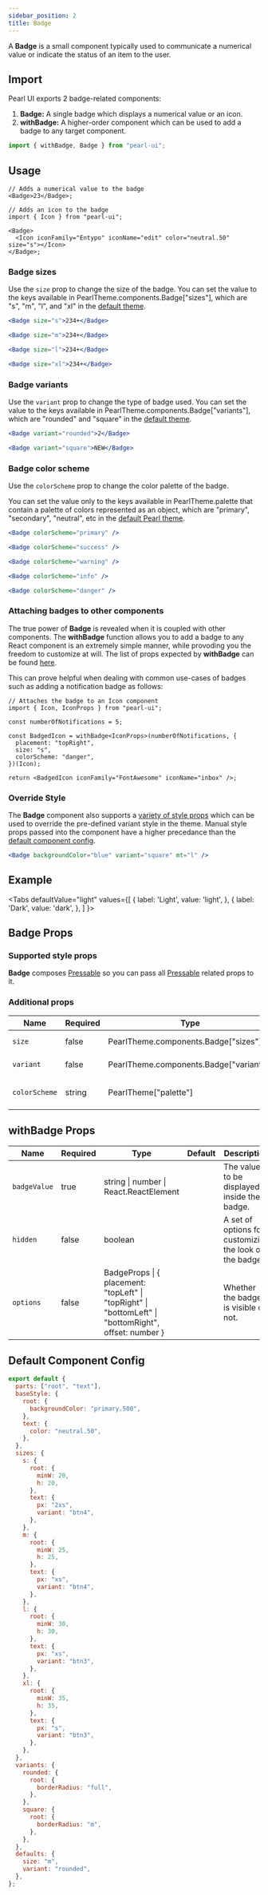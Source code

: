 ```yaml
---
sidebar_position: 2
title: Badge
---
```


A **Badge** is a small component typically used to communicate a numerical value or indicate the status of an item to the user.

## Import

Pearl UI exports 2 badge-related components:

1. **Badge:** A single badge which displays a numerical value or an icon.
2. **withBadge:** A higher-order component which can be used to add a badge to any target component.

```jsx
import { withBadge, Badge } from "pearl-ui";
```

## Usage

```tsx
// Adds a numerical value to the badge
<Badge>23</Badge>;

// Adds an icon to the badge
import { Icon } from "pearl-ui";

<Badge>
  <Icon iconFamily="Entypo" iconName="edit" color="neutral.50" size="s"></Icon>
</Badge>;
```

### Badge sizes

Use the `size` prop to change the size of the badge. You can set the value to the keys available in <t>PearlTheme.components.Badge["sizes"]</t>, which are <t>"s"</t>, <t>"m"</t>, <t>"l"</t>, and <t>"xl"</t> in the [default theme](#default-component-config).

```jsx
<Badge size="s">234+</Badge>

<Badge size="m">234+</Badge>

<Badge size="l">234+</Badge>

<Badge size="xl">234+</Badge>
```

### Badge variants

Use the `variant` prop to change the type of badge used. You can set the value to the keys available in <t>PearlTheme.components.Badge["variants"]</t>, which are <t>"rounded"</t> and <t>"square"</t> in the [default theme](#default-component-config).

```jsx
<Badge variant="rounded">2</Badge>

<Badge variant="square">NEW</Badge>
```

### Badge color scheme

Use the `colorScheme` prop to change the color palette of the badge.

You can set the value only to the keys available in <t>PearlTheme.palette</t> that contain a palette of colors represented as an object, which are <t>"primary"</t>, <t>"secondary"</t>, <t>"neutral"</t>, etc in the [default Pearl theme](../../theming/default-theme#color-palette).

```jsx
<Badge colorScheme="primary" />

<Badge colorScheme="success" />

<Badge colorScheme="warning" />

<Badge colorScheme="info" />

<Badge colorScheme="danger" />
```

### Attaching badges to other components

The true power of **Badge** is revealed when it is coupled with other components. The **withBadge** function allows you to add a badge to any React component is an extremely simple manner, while provoding you the freedom to customize at will. The list of props expected by **withBadge** can be found [here](#withbadge-props).

This can prove helpful when dealing with common use-cases of badges such as adding a notification badge as follows:

```tsx
// Attaches the badge to an Icon component
import { Icon, IconProps } from "pearl-ui";

const numberOfNotifications = 5;

const BadgedIcon = withBadge<IconProps>(numberOfNotifications, {
  placement: "topRight",
  size: "s",
  colorScheme: "danger",
})(Icon);

return <BadgedIcon iconFamily="FontAwesome" iconName="inbox" />;
```

### Override Style

The **Badge** component also supports a [variety of style props](#supported-style-props) which can be used to override the pre-defined variant style in the theme. Manual style props passed into the component have a higher precedance than the [default component config](#default-component-config).

```jsx
<Badge backgroundColor="blue" variant="square" mt="l" />
```

## Example



<Tabs
  defaultValue="light"
  values={[
    { label: 'Light', value: 'light', },
    { label: 'Dark', value: 'dark', },
  ]
}>
<TabItem value="light">

<Snack snackId="@agrawal-rohit/badge-light" />

</TabItem>

<TabItem value="dark">

<Snack snackId="@agrawal-rohit/badge-dark" />

</TabItem>
</Tabs>

## Badge Props

### Supported style props

**Badge** composes [Pressable](../forms/Pressable) so you can pass all [Pressable](../forms/Pressable) related props to it.

### Additional props

| Name          | Required | Type                                           | Default     | Description                        |
| ------------- | -------- | ---------------------------------------------- | ----------- | ---------------------------------- |
| `size`        | false    | <t>PearlTheme.components.Badge["sizes"]</t>    | `"m"`       | Size of the badge.                 |
| `variant`     | false    | <t>PearlTheme.components.Badge["variants"]</t> | `"rounded"` | Variant of the badge.              |
| `colorScheme` | string   | <t>PearlTheme["palette"]</t>                   | `"primary"` | Active color palette of the badge. |

## withBadge Props

| Name         | Required | Type                                                                                                                       | Default | Description                                             |
| ------------ | -------- | -------------------------------------------------------------------------------------------------------------------------- | ------- | ------------------------------------------------------- |
| `badgeValue` | true     | <t>string \| number \| React.ReactElement</t>                                                                              |         | The value to be displayed inside the badge.             |
| `hidden`     | false    | <t>boolean</t>                                                                                                             |         | A set of options for customizing the look of the badge. |
| `options`    | false    | <t>BadgeProps</t> \| { placement: <t>"topLeft" \| "topRight" \| "bottomLeft" \| "bottomRight"</t>, offset: <t>number</t> } |         | Whether the badge is visible or not.                    |

## Default Component Config

```js
export default {
  parts: ["root", "text"],
  baseStyle: {
    root: {
      backgroundColor: "primary.500",
    },
    text: {
      color: "neutral.50",
    },
  },
  sizes: {
    s: {
      root: {
        minW: 20,
        h: 20,
      },
      text: {
        px: "2xs",
        variant: "btn4",
      },
    },
    m: {
      root: {
        minW: 25,
        h: 25,
      },
      text: {
        px: "xs",
        variant: "btn4",
      },
    },
    l: {
      root: {
        minW: 30,
        h: 30,
      },
      text: {
        px: "xs",
        variant: "btn3",
      },
    },
    xl: {
      root: {
        minW: 35,
        h: 35,
      },
      text: {
        px: "s",
        variant: "btn3",
      },
    },
  },
  variants: {
    rounded: {
      root: {
        borderRadius: "full",
      },
    },
    square: {
      root: {
        borderRadius: "m",
      },
    },
  },
  defaults: {
    size: "m",
    variant: "rounded",
  },
};
```
